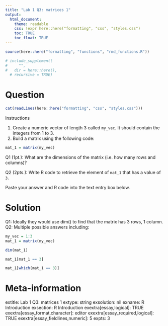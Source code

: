 ```yaml
---
title: "Lab 1 Q3: matrices 1"
output:  
  html_document:
    theme: readable
    css: !expr here::here("formatting", "css", "styles.css")
    toc: TRUE
    toc_float: TRUE
---
```



```r
source(here::here("formatting", "functions", "rmd_functions.R"))

# include_supplement(
#     "",
#   dir = here::here(),
  # recursive = TRUE)
```


Question
========

```r
cat(readLines(here::here("formatting", "css", "styles.css")))
```

Instructions

1. Create a numeric vector of length 3 called `my_vec`.  It should contain the integers from 1 to 3.
2. Build a matrix using the following code:
```r
mat_1 = matrix(my_vec)
```

Q1 (1pt.):  What are the dimensions of the matrix (i.e. how many rows and columns)?

Q2 (2pts.):  Write R code to retrieve the element of `mat_1` that has a value of `3`.

Paste your answer and R code into the text entry box below.




Solution
========

Q1: Ideally they would use dim() to find that the matrix has 3 rows, 1 column.
Q2: Multiple possible answers including:

```r
my_vec = 1:3
mat_1 = matrix(my_vec)

dim(mat_1)

mat_1[mat_1 == 3]

mat_1[which(mat_1 == 3)]

```




Meta-information
================
extitle: Lab 1 Q3: matrices 1
extype: string
exsolution: nil
exname: R Introduction
exsection: R Introduction
exextra[essay,logical]: TRUE
exextra[essay_format,character]: editor
exextra[essay_required,logical]: TRUE
exextra[essay_fieldlines,numeric]: 5
expts: 3